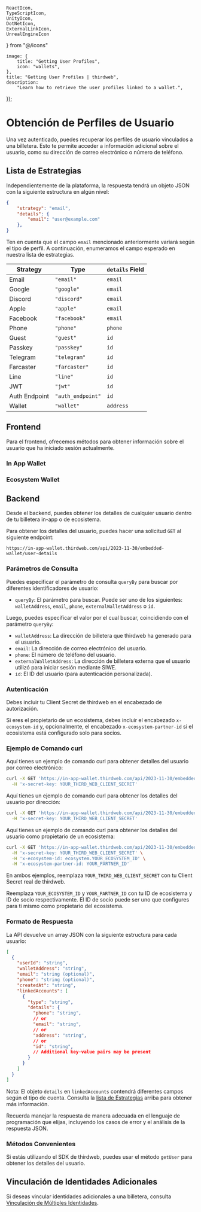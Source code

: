     ReactIcon,
    TypeScriptIcon,
    UnityIcon,
    DotNetIcon,
    ExternalLinkIcon,
    UnrealEngineIcon
} from "@/icons"

	image: {
		title: "Getting User Profiles",
		icon: "wallets",
	},
	title: "Getting User Profiles | thirdweb",
	description:
		"Learn how to retrieve the user profiles linked to a wallet.",
});

# Obtención de Perfiles de Usuario

Una vez autenticado, puedes recuperar los perfiles de usuario vinculados a una billetera. Esto te permite acceder a información adicional sobre el usuario, como su dirección de correo electrónico o número de teléfono.

## Lista de Estrategias

Independientemente de la plataforma, la respuesta tendrá un objeto JSON con la siguiente estructura en algún nivel:


```json
{
	"strategy": "email",
	"details": {
		"email": "user@example.com"
	},
}
```

Ten en cuenta que el campo `email` mencionado anteriormente variará según el tipo de perfil. A continuación, enumeramos el campo esperado en nuestra lista de estrategias.


| Strategy      | Type              | `details` Field |
| ------------- | ----------------- | --------------- |
| Email         | `"email"`         | `email`         |
| Google        | `"google"`        | `email`         |
| Discord       | `"discord"`       | `email` | `id`  |
| Apple         | `"apple"`         | `email` | `id`  |
| Facebook      | `"facebook"`      | `email` | `id`  |
| Phone         | `"phone"`         | `phone`         |
| Guest         | `"guest"`         | `id`            |
| Passkey       | `"passkey"`       | `id`            |
| Telegram      | `"telegram"`      | `id`            |
| Farcaster     | `"farcaster"`     | `id`            |
| Line          | `"line"`          | `id`            |
| JWT           | `"jwt"`           | `id`            |
| Auth Endpoint | `"auth_endpoint"` | `id`            |
| Wallet        | `"wallet"`        | `address`       |



## Frontend

Para el frontend, ofrecemos métodos para obtener información sobre el usuario que ha iniciado sesión actualmente.

### In App Wallet

<div className="my-4 grid gap-2 md:grid-cols-2 lg:grid-cols-3">
    <ArticleIconCard
        title="TypeScript"
        icon={TypeScriptIcon}
        href="/typescript/v5/getProfiles"
    />
    <ArticleIconCard
        title="React"
        icon={ReactIcon}
        href="/react/v5/useProfiles"
    />
    <ArticleIconCard
        title="React Native"
        icon={ReactIcon}
        href="/react-native/v5/useProfiles"
    />
	<ArticleIconCard
        title=".NET"
        icon={DotNetIcon}
        href="/dotnet/wallets/providers/in-app-wallet#getting-linked-accounts"
    />
    <ArticleIconCard
        title="Unity"
        icon={UnityIcon}
        href="/unity/v5/wallets/in-app-wallet#account-linking"
    />
</div>

### Ecosystem Wallet

<div className="my-4 grid gap-2 md:grid-cols-2 lg:grid-cols-3">
     <ArticleIconCard
        title="TypeScript"
        icon={TypeScriptIcon}
        href="/typescript/v5/getProfiles"
    />
    <ArticleIconCard
        title="React"
        icon={ReactIcon}
        href="/react/v5/useProfiles"
    />
    <ArticleIconCard
        title="React Native"
        icon={ReactIcon}
        href="/react-native/v5/useProfiles"
    />
	<ArticleIconCard
        title=".NET"
        icon={DotNetIcon}
        href="/dotnet/wallets/providers/ecosystem-wallet#getting-linked-accounts"
    />
    <ArticleIconCard
        title="Unity"
        icon={UnityIcon}
        href="/unity/v5/wallets/ecosystem-wallet#account-linking"
    />
</div>


## Backend 


Desde el backend, puedes obtener los detalles de cualquier usuario dentro de tu billetera in-app o de ecosistema.

Para obtener los detalles del usuario, puedes hacer una solicitud `GET` al siguiente endpoint:

```
https://in-app-wallet.thirdweb.com/api/2023-11-30/embedded-wallet/user-details
```

### Parámetros de Consulta

Puedes especificar el parámetro de consulta `queryBy` para buscar por diferentes identificadores de usuario:

- `queryBy`: El parámetro para buscar. Puede ser uno de los siguientes: `walletAddress`, `email`, `phone`, `externalWalletAddress` o `id`.

Luego, puedes especificar el valor por el cual buscar, coincidiendo con el parámetro `queryBy`:

- `walletAddress`: La dirección de billetera que thirdweb ha generado para el usuario.
- `email`: La dirección de correo electrónico del usuario.
- `phone`: El número de teléfono del usuario.
- `externalWalletAddress`: La dirección de billetera externa que el usuario utilizó para iniciar sesión mediante SIWE.
- `id`: El ID del usuario (para autenticación personalizada).

### Autenticación

Debes incluir tu Client Secret de thirdweb en el encabezado de autorización.

Si eres el propietario de un ecosistema, debes incluir el encabezado `x-ecosystem-id` y, opcionalmente, el encabezado `x-ecosystem-partner-id` si el ecosistema está configurado solo para socios.

### Ejemplo de Comando curl

Aquí tienes un ejemplo de comando curl para obtener detalles del usuario por correo electrónico:

```bash
curl -X GET 'https://in-app-wallet.thirdweb.com/api/2023-11-30/embedded-wallet/user-details?queryBy=email&email=user@example.com' \
  -H 'x-secret-key: YOUR_THIRD_WEB_CLIENT_SECRET'
```

Aquí tienes un ejemplo de comando curl para obtener los detalles del usuario por dirección:

```bash
curl -X GET 'https://in-app-wallet.thirdweb.com/api/2023-11-30/embedded-wallet/user-details?queryBy=walletAddress&walletAddress=0x123456789abcdef' \
  -H 'x-secret-key: YOUR_THIRD_WEB_CLIENT_SECRET'
```

Aquí tienes un ejemplo de comando curl para obtener los detalles del usuario como propietario de un ecosistema:

```bash
curl -X GET 'https://in-app-wallet.thirdweb.com/api/2023-11-30/embedded-wallet/user-details?queryBy=walletAddress&walletAddress=0x123456789abcdef' \
  -H 'x-secret-key: YOUR_THIRD_WEB_CLIENT_SECRET' \
  -H 'x-ecosystem-id: ecosystem.YOUR_ECOSYSTEM_ID' \
  -H 'x-ecosystem-partner-id: YOUR_PARTNER_ID'
```

En ambos ejemplos, reemplaza `YOUR_THIRD_WEB_CLIENT_SECRET` con tu Client Secret real de thirdweb.

Reemplaza `YOUR_ECOSYSTEM_ID` y `YOUR_PARTNER_ID` con tu ID de ecosistema y ID de socio respectivamente. El ID de socio puede ser uno que configures para ti mismo como propietario del ecosistema.

### Formato de Respuesta

La API devuelve un array JSON con la siguiente estructura para cada usuario:

```json
[
  {
    "userId": "string",
    "walletAddress": "string",
    "email": "string (optional)",
    "phone": "string (optional)",
    "createdAt": "string",
    "linkedAccounts": [
      {
        "type": "string",
        "details": {
          "phone": "string",
          // or
          "email": "string",
          // or
          "address": "string",
          // or
          "id": "string",
          // Additional key-value pairs may be present
        }
      }
    ]
  }
]
```

Nota: El objeto `details` en `linkedAccounts` contendrá diferentes campos según el tipo de cuenta. Consulta la [lista de Estrategias](#list-of-strategies) arriba para obtener más información.

Recuerda manejar la respuesta de manera adecuada en el lenguaje de programación que elijas, incluyendo los casos de error y el análisis de la respuesta JSON.

### Métodos Convenientes

Si estás utilizando el SDK de thirdweb, puedes usar el método `getUser` para obtener los detalles del usuario.

 <ArticleIconCard
	title="getUser"
	icon={TypeScriptIcon}
	description="Obtén los detalles del usuario desde tu backend para billeteras thirdweb en TypeScript"
	href="/references/typescript/v5/getUser"
/>


## Vinculación de Identidades Adicionales

Si deseas vincular identidades adicionales a una billetera, consulta [Vinculación de Múltiples Identidades](/connect/wallet/user-management/link-multiple-identity).